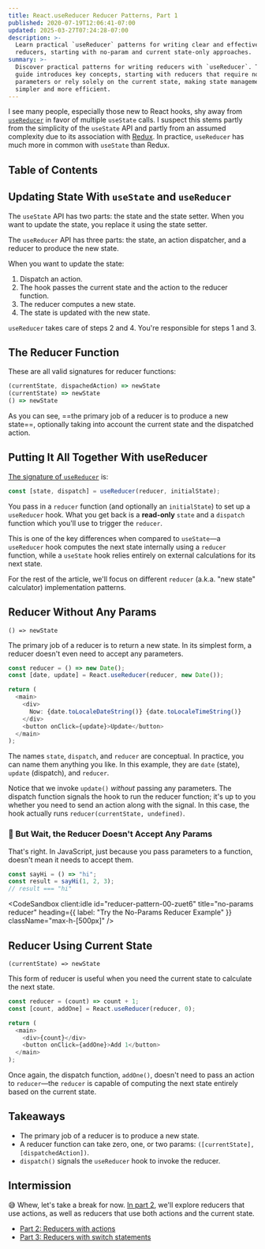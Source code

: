 ```yaml
---
title: React.useReducer Reducer Patterns, Part 1
published: 2020-07-19T12:06:41-07:00
updated: 2025-03-27T07:24:28-07:00
description: >-
  Learn practical `useReducer` patterns for writing clear and effective
  reducers, starting with no-param and current state-only approaches.
summary: >-
  Discover practical patterns for writing reducers with `useReducer`. This
  guide introduces key concepts, starting with reducers that require no
  parameters or rely solely on the current state, making state management
  simpler and more efficient.
---
```




I see many people, especially those new to React hooks, shy away from
[`useReducer`][usereducer] in favor of multiple `useState` calls. I suspect
this stems partly from the simplicity of the `useState` API and partly from an
assumed complexity due to its association with [Redux][]. In practice,
`useReducer` has much more in common with `useState` than Redux.

## Table of Contents

## Updating State With `useState` and `useReducer`

The `useState` API has two parts: the state and the state setter. When you want
to update the state, you replace it using the state setter.

<Mermaid
  client:only="react"
  diagram={useStateDiagram}
  caption="Sequence diagram of how `useState` works"
/>

The `useReducer` API has three parts: the state, an action dispatcher, and a
reducer to produce the new state.

<Mermaid
  client:only="react"
  diagram={useReducerDiagram}
  caption="Sequence diagram of how `useReducer` works"
/>

When you want to update the state:

1. Dispatch an action.
1. The hook passes the current state and the action to the reducer function.
1. The reducer computes a new state.
1. The state is updated with the new state.

`useReducer` takes care of steps 2 and 4. You're responsible for steps 1 and 3.

## The Reducer Function

These are all valid signatures for reducer functions:

```js
(currentState, dispachedAction) => newState
(currentState) => newState
() => newState
```

As you can see, ==the primary job of a reducer is to produce a new state==,
optionally taking into account the current state and the dispatched action.

## Putting It All Together With useReducer

[The signature of `useReducer`][usereducer] is:

```js
const [state, dispatch] = useReducer(reducer, initialState);
```

You pass in a `reducer` function (and optionally an `initialState`) to set up a
`useReducer` hook. What you get back is a **read-only** `state` and a
`dispatch` function which you'll use to trigger the `reducer`.

This is one of the key differences when compared to `useState`—a `useReducer`
hook computes the next state internally using a `reducer` function, while a
`useState` hook relies entirely on external calculations for its next state.

For the rest of the article, we'll focus on different `reducer` (a.k.a. "new
state" calculator) implementation patterns.

## Reducer Without Any Params

`() => newState`

The primary job of a reducer is to return a new state. In its simplest form, a
reducer doesn't even need to accept any parameters.

```js {1,2,7,9}
const reducer = () => new Date();
const [date, update] = React.useReducer(reducer, new Date());

return (
  <main>
    <div>
      Now: {date.toLocaleDateString()} {date.toLocaleTimeString()}
    </div>
    <button onClick={update}>Update</button>
  </main>
);
```

The names `state`, `dispatch`, and `reducer` are conceptual. In practice, you
can name them anything you like. In this example, they are `date` (state),
`update` (dispatch), and `reducer`.

Notice that we invoke `update()` _without_ passing any parameters. The dispatch
function signals the hook to run the reducer function; it's up to you whether
you need to send an action along with the signal. In this case, the hook
actually runs `reducer(currentState, undefined)`.

### 🤔 But Wait, the Reducer Doesn't Accept Any Params

That's right. In JavaScript, just because you pass parameters to a function,
doesn't mean it needs to accept them.

```js
const sayHi = () => "hi";
const result = sayHi(1, 2, 3);
// result === "hi"
```

<CodeSandbox
  client:idle
  id="reducer-pattern-00-zuet6"
  title="no-params reducer"
  heading={{ label: "Try the No-Params Reducer Example" }}
  className="max-h-[500px]"
/>

## Reducer Using Current State

`(currentState) => newState`

This form of reducer is useful when you need the current state to calculate the
next state.

```js {1,2,6,7}
const reducer = (count) => count + 1;
const [count, addOne] = React.useReducer(reducer, 0);

return (
  <main>
    <div>{count}</div>
    <button onClick={addOne}>Add 1</button>
  </main>
);
```

Once again, the dispatch function, `addOne()`, doesn't need to pass an action to
`reducer`—the `reducer` is capable of computing the next state entirely based on
the current state.

<CodeSandbox
  client:idle
  id="reducer-pattern-01-gmuic"
  title="current state reducer"
  className="max-h-[500px]"
/>

## Takeaways

- The primary job of a reducer is to produce a new state.
- A reducer function can take zero, one, or two params: `([currentState],
[dispatchedAction])`.
- `dispatch()` signals the `useReducer` hook to invoke the reducer.

## Intermission

😅 Whew, let's take a break for now. [In part 2][part-2], we'll explore
reducers that use actions, as well as reducers that use both actions and the
current state.

- [Part 2: Reducers with actions][part-2]
- [Part 3: Reducers with switch statements][part-3]

[part-2]: /articles/reducer-patterns/part-2/
[part-3]: /articles/reducer-patterns/part-3/
[redux]: https://redux.js.org
[usereducer]: https://reactjs.org/docs/hooks-reference.html#usereducer
